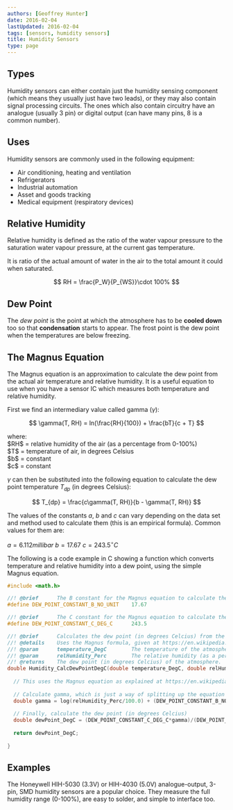 ```yaml
---
authors: [Geoffrey Hunter]
date: 2016-02-04
lastUpdated: 2016-02-04
tags: [sensors, humidity sensors]
title: Humidity Sensors
type: page
---
```


## Types

Humidity sensors can either contain just the humidity sensing component (which means they usually just have two leads), or they may also contain signal processing circuits. The ones which also contain circuitry have an analogue (usually 3 pin) or digital output (can have many pins, 8 is a common number).

## Uses

Humidity sensors are commonly used in the following equipment:

* Air conditioning, heating and ventilation
* Refrigerators
* Industrial automation
* Asset and goods tracking
* Medical equipment (respiratory devices)

## Relative Humidity

Relative humidity is defined as the ratio of the water vapour pressure to the saturation water vapour pressure, at the current gas temperature.

It is ratio of the actual amount of water in the air to the total amount it could when saturated.

$$ RH = \frac{P_W}{P_{WS}}\cdot 100% $$

## Dew Point

The _dew point_ is the point at which the atmosphere has to be **cooled down** too so that **condensation** starts to appear. The frost point is the dew point when the temperatures are below freezing.

## The Magnus Equation

The Magnus equation is an approximation to calculate the dew point from the actual air temperature and relative humidity. It is a useful equation to use when you have a sensor IC which measures both temperature and relative humidity.

First we find an intermediary value called gamma ($\gamma$):

$$ \gamma(T, RH) = ln(\frac{RH}{100}) + \frac{bT}{c + T} $$

<p className="centered">    where:<br/>
    $RH$ = relative humidity of the air (as a percentage from 0-100%)<br/>
    $T$ = temperature of air, in degrees Celsius<br/>
    $b$ = constant<br/>
    $c$ = constant<br/></p>

$\gamma$ can then be substituted into the following equation to calculate the dew point temperature $T_{dp}$ (in degrees Celsius):

$$ T_{dp} = \frac{c\gamma(T, RH)}{b - \gamma(T, RH)} $$

The values of the constants $a$, $b$ and $c$ can vary depending on the data set and method used to calculate them (this is an empirical formula). Common values for them are:

$a = 6.112millibar$
$b = 17.67$
$c = 243.5^{\circ}C$

The following is a code example in C showing a function which converts temperature and relative humidity into a dew point, using the simple Magnus equation.

```c
#include <math.h>

//! @brief		The B constant for the Magnus equation to calculate the dew point.
#define DEW_POINT_CONSTANT_B_NO_UNIT	17.67

//! @brief		The C constant for the Magnus equation to calculate the dew point.
#define DEW_POINT_CONSTANT_C_DEG_C		243.5

//! @brief		Calculates the dew point (in degrees Celcius) from the temperature and relative humidity.
//! @details 	Uses the Magnus formula, given at https://en.wikipedia.org/wiki/Dew_point.
//! @param		temperature_DegC 		The temperature of the atmosphere at which the relative humidity was measured.
//! @param		relHumidity_Perc 		The relative humidity (as a percentage from 0-100) of the atmosphere measured.
//! @returns 	The dew point (in degrees Celcius) of the atmosphere.
double Humidity_CalcDewPointDegC(double temperature_DegC, double relHumidity_Perc) {
  
  // This uses the Magnus equation as explained at https://en.wikipedia.org/wiki/Dew_point
  
  // Calculate gamma, which is just a way of splitting up the equation into two operations
  double gamma = log(relHumidity_Perc/100.0) + (DEW_POINT_CONSTANT_B_NO_UNIT*temperature_DegC)/(DEW_POINT_CONSTANT_C_DEG_C + temperature_DegC);
  
  // Finally, calculate the dew point (in degrees Celcius)
  double dewPoint_DegC = (DEW_POINT_CONSTANT_C_DEG_C*gamma)/(DEW_POINT_CONSTANT_B_NO_UNIT - gamma);
  
  return dewPoint_DegC;
  
}
```

## Examples

The Honeywell HIH-5030 (3.3V) or HIH-4030 (5.0V) analogue-output, 3-pin, SMD humidity sensors are a popular choice. They measure the full humidity range (0-100%), are easy to solder, and simple to interface too.
